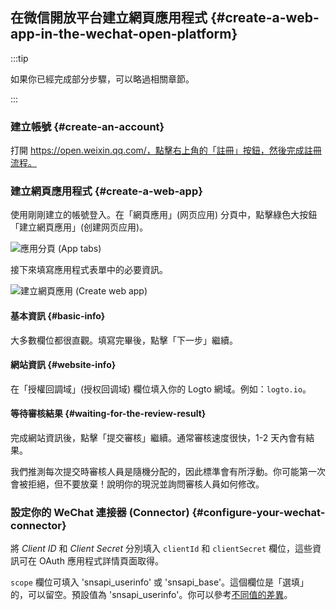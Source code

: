 ## 在微信開放平台建立網頁應用程式 \{#create-a-web-app-in-the-wechat-open-platform}

:::tip

如果你已經完成部分步驟，可以略過相關章節。

:::

### 建立帳號 \{#create-an-account}

打開 https://open.weixin.qq.com/，點擊右上角的「註冊」按鈕，然後完成註冊流程。

### 建立網頁應用程式 \{#create-a-web-app}

使用剛剛建立的帳號登入。在「網頁應用」(网页应用) 分頁中，點擊綠色大按鈕「建立網頁應用」(创建网页应用)。

<img src="/img/assets/app-tabs.png" alt="應用分頁 (App tabs)" />

接下來填寫應用程式表單中的必要資訊。

<img src="/img/assets/create-web-app.png" alt="建立網頁應用 (Create web app)" />

#### 基本資訊 \{#basic-info}

大多數欄位都很直觀。填寫完畢後，點擊「下一步」繼續。

#### 網站資訊 \{#website-info}

在「授權回調域」(授权回调域) 欄位填入你的 Logto 網域。例如：`logto.io`。

#### 等待審核結果 \{#waiting-for-the-review-result}

完成網站資訊後，點擊「提交審核」繼續。通常審核速度很快，1-2 天內會有結果。

我們推測每次提交時審核人員是隨機分配的，因此標準會有所浮動。你可能第一次會被拒絕，但不要放棄！說明你的現況並詢問審核人員如何修改。

### 設定你的 WeChat 連接器 (Connector) \{#configure-your-wechat-connector}

將 _Client ID_ 和 _Client Secret_ 分別填入 `clientId` 和 `clientSecret` 欄位，這些資訊可在 OAuth 應用程式詳情頁面取得。

`scope` 欄位可填入 'snsapi_userinfo' 或 'snsapi_base'。這個欄位是「選填」的，可以留空。預設值為 'snsapi_userinfo'。你可以參考[不同值的差異](https://developers.weixin.qq.com/doc/offiaccount/OA_Web_Apps/Wechat_webpage_authorization.html)。
